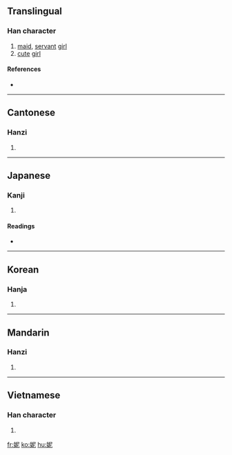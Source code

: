 ==Translingual==

===Han character===
{{Han char|rn=38|rad=女|as=05|sn=8|four=4741<sub>1</sub>|canj=女尸心 (VSP)}}

# [[maid]], [[servant]] [[girl]]
# [[cute]] [[girl]]

====References====
* {{Han ref|kx=0257.140|dkj=06123|dj=0522.100|hdz=21041.020|uh=59AE|ud=22958|bh=A967|bd=43367}}

----

==Cantonese==

===Hanzi===
{{yue-hanzi|jyut=|y=nei4}}

# {{defn|Cantonese|sort=女05}}

----

==Japanese==

===Kanji===
{{ja-kanji|grade=|rs=女05}}

# {{defn|Japanese}}


====Readings====
* {{ja-readings|on=[[じ]] (ji), [[に]] (ni)|kun=[[はしため]] (hashitame), [[やはらかくまつはる]] (yaharakakumatsuharu)}}

----

==Korean==

===Hanja===
{{ko-hanja|hangeul=[[니]]|rv=ni|mr=ni|}}

# {{defn|Korean|sort=女05}}

----

==Mandarin==

===Hanzi===
{{cmn-hanzi|pin=[[nī]] ([[ni1]])|wg=ni<sup>1</sup>}}

# {{defn|Mandarin|sort=女05}}

----

==Vietnamese==

===Han character===
{{vi-hantu|[[ny]], [[ni]]|rs=女05}}

# {{defn|Vietnamese|sort=女05}}

[[fr:妮]]
[[ko:妮]]
[[hu:妮]]